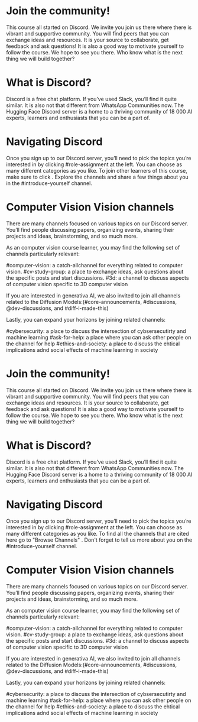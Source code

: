 # Join the community!

This course all started on Discord. We invite you join us there where there is vibrant and supportive community. You will find peers that you can exchange ideas and resources. It is your source to collaborate, get feedback and ask questions! It is also a good way to motivate yourself to follow the course. We hope to see you there. Who know what is the next thing we will build together?

# What is Discord?

Discord is a free chat platform.
If you’ve used Slack, you’ll find it quite similar. 
It is also not that different from WhatsApp Communities now.
The Hugging Face Discord server is a home to a thriving community of 18 000 AI experts, learners and enthusiasts that you can be a part of.

# Navigating Discord
Once you sign up to our Discord server, you’ll need to pick the topics you’re interested in by clicking #role-assignment at the left. You can choose as many different categories as you like. To join other learners of this course, make sure to click . Explore the channels and share a few things about you in the #introduce-yourself channel.

# Computer Vision Vision channels
There are many channels focused on various topics on our Discord server. You’ll find people discussing papers, organizing events, sharing their projects and ideas, brainstorming, and so much more.

As an computer vision course learner, you may find the following set of channels particularly relevant:

#computer-vision: a catch-allchannel for everything related to computer vision.
#cv-study-group: a place to exchange ideas, ask questions about the specific posts and start discussions.
#3d: a channel to discuss aspects of computer vision specific to 3D computer vision

If you are interested in generativa AI, we also invited to join all channels related to the Diffusion Models:(#core-announcements, #discussions, @dev-discussions, and #diff-i-made-this)

Lastly, you can expand your horizons by joining related channels: 

#cybersecurity: a place to discuss the intersection of cybsersecutirty and machine learning
#ask-for-help: a place where you can ask other people on the channel for help
#ethics-and-society: a place to discuss the ehtical implications adnd social effects of machine learning in society 

# Join the community!

This course all started on Discord. We invite you join us there where there is vibrant and supportive community. You will find peers that you can exchange ideas and resources. It is your source to collaborate, get feedback and ask questions! It is also a good way to motivate yourself to follow the course. We hope to see you there. Who know what is the next thing we will build together?

# What is Discord?

Discord is a free chat platform.
If you’ve used Slack, you’ll find it quite similar. 
It is also not that different from WhatsApp Communities now.
The Hugging Face Discord server is a home to a thriving community of 18 000 AI experts, learners and enthusiasts that you can be a part of.

# Navigating Discord
Once you sign up to our Discord server, you’ll need to pick the topics you’re interested in by clicking #role-assignment at the left. You can choose as many different categories as you like. To find all the channels that are cited here go to "Browse Channels" . Don't forget to tell us more about you on the #introduce-yourself channel.

# Computer Vision Vision channels
There are many channels focused on various topics on our Discord server. You’ll find people discussing papers, organizing events, sharing their projects and ideas, brainstorming, and so much more.

As an computer vision course learner, you may find the following set of channels particularly relevant:

#computer-vision: a catch-allchannel for everything related to computer vision.
#cv-study-group: a place to exchange ideas, ask questions about the specific posts and start discussions.
#3d: a channel to discuss aspects of computer vision specific to 3D computer vision

If you are interested in generativa AI, we also invited to join all channels related to the Diffusion Models:(#core-announcements, #discussions, @dev-discussions, and #diff-i-made-this)

Lastly, you can expand your horizons by joining related channels: 

#cybersecurity: a place to discuss the intersection of cybsersecutirty and machine learning
#ask-for-help: a place where you can ask other people on the channel for help
#ethics-and-society: a place to discuss the ehtical implications adnd social effects of machine learning in society 

